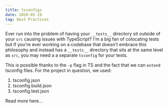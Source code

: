 ```yaml
---
title: tsconfigs
date: 2020-05-19
tag: Best Practices
---
```



Ever run into the problem of having your `__tests__` directory sit outside of your `src` causing issues with TypeScript?
I'm a big fan of colocating tests but if you're ever working on a codebase that doesn't embrace this philosophy and instead has a `__tests__` directory that sits
at the same level as `src`, you may need a a separate `tsconfig` for your tests.

This is possible thanks to the `-p` flag in TS and the fact that we can `extend` tsconfig files. For the project in question,
we used:

1. tsconfig.json
2. tsconfig.build.json
3. tsconfig.test.json

<TextLink href="https://www.typescriptlang.org/docs/handbook/tsconfig-json.html">
  Read more here...
</TextLink>
